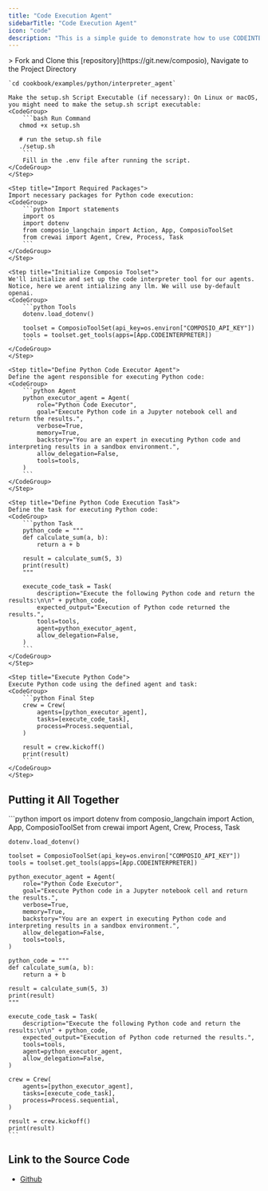 ```yaml
---
title: "Code Execution Agent"
sidebarTitle: "Code Execution Agent"
icon: "code"
description: "This is a simple guide to demonstrate how to use CODEINTERPRETER tool by composio"
---
```


<Steps>
    <Step title="Run the `setup.sh` file">
    > Fork and Clone this [repository](https://git.new/composio), Navigate to the Project Directory 

    `cd cookbook/examples/python/interpreter_agent`

    Make the setup.sh Script Executable (if necessary): On Linux or macOS, you might need to make the setup.sh script executable:
    <CodeGroup>
        ```bash Run Command
       chmod +x setup.sh

       # run the setup.sh file
       ./setup.sh
        ```
        Fill in the .env file after running the script.
    </CodeGroup>
    </Step>

    <Step title="Import Required Packages">
    Import necessary packages for Python code execution:
    <CodeGroup>
        ```python Import statements
        import os
        import dotenv
        from composio_langchain import Action, App, ComposioToolSet
        from crewai import Agent, Crew, Process, Task
        ```
    </CodeGroup>
    </Step>

    <Step title="Initialize Composio Toolset">
    We'll initialize and set up the code interpreter tool for our agents.
    Notice, here we arent intializing any llm. We will use by-default openai.     
    <CodeGroup>
        ```python Tools
        dotenv.load_dotenv()

        toolset = ComposioToolSet(api_key=os.environ["COMPOSIO_API_KEY"])
        tools = toolset.get_tools(apps=[App.CODEINTERPRETER])
        ```
    </CodeGroup>
    </Step>

    <Step title="Define Python Code Executor Agent">
    Define the agent responsible for executing Python code:
    <CodeGroup>
        ```python Agent 
        python_executor_agent = Agent(
            role="Python Code Executor",
            goal="Execute Python code in a Jupyter notebook cell and return the results.",
            verbose=True,
            memory=True,
            backstory="You are an expert in executing Python code and interpreting results in a sandbox environment.",
            allow_delegation=False,
            tools=tools,
        )
        ```
    </CodeGroup>
    </Step>

    <Step title="Define Python Code Execution Task">
    Define the task for executing Python code:
    <CodeGroup>
        ```python Task
        python_code = """
        def calculate_sum(a, b):
            return a + b

        result = calculate_sum(5, 3)
        print(result)
        """

        execute_code_task = Task(
            description="Execute the following Python code and return the results:\n\n" + python_code,
            expected_output="Execution of Python code returned the results.",
            tools=tools,
            agent=python_executor_agent,
            allow_delegation=False,
        )
        ```
    </CodeGroup>
    </Step>

    <Step title="Execute Python Code">
    Execute Python code using the defined agent and task:
    <CodeGroup>
        ```python Final Step
        crew = Crew(
            agents=[python_executor_agent],
            tasks=[execute_code_task],
            process=Process.sequential,
        )

        result = crew.kickoff()
        print(result)
        ```
    </CodeGroup>
    </Step>

</Steps>

## Putting it All Together

<CodeGroup>
    ```python
    import os
    import dotenv
    from composio_langchain import Action, App, ComposioToolSet
    from crewai import Agent, Crew, Process, Task

    dotenv.load_dotenv()

    toolset = ComposioToolSet(api_key=os.environ["COMPOSIO_API_KEY"])
    tools = toolset.get_tools(apps=[App.CODEINTERPRETER])

    python_executor_agent = Agent(
        role="Python Code Executor",
        goal="Execute Python code in a Jupyter notebook cell and return the results.",
        verbose=True,
        memory=True,
        backstory="You are an expert in executing Python code and interpreting results in a sandbox environment.",
        allow_delegation=False,
        tools=tools,
    )

    python_code = """
    def calculate_sum(a, b):
        return a + b

    result = calculate_sum(5, 3)
    print(result)
    """

    execute_code_task = Task(
        description="Execute the following Python code and return the results:\n\n" + python_code,
        expected_output="Execution of Python code returned the results.",
        tools=tools,
        agent=python_executor_agent,
        allow_delegation=False,
    )

    crew = Crew(
        agents=[python_executor_agent],
        tasks=[execute_code_task],
        process=Process.sequential,
    )

    result = crew.kickoff()
    print(result)
    ```
</CodeGroup>

## Link to the Source Code
- [Github](https://github.com/your/repo)

